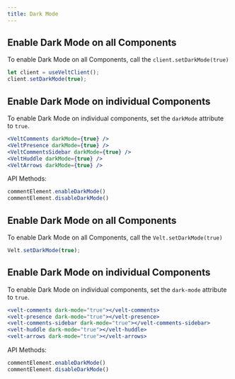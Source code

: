 ```yaml
---
title: Dark Mode
---
```


<Tabs>


<Tab title="React / Next.js">

## Enable Dark Mode on all Components

To enable Dark Mode on all Components, call the `client.setDarkMode(true)`

```jsx
let client = useVeltClient();
client.setDarkMode(true);
```

## Enable Dark Mode on individual Components

To enable Dark Mode on individual components, set the `darkMode` attribute to `true`.

```jsx
<VeltComments darkMode={true} />
<VeltPresence darkMode={true} />
<VeltCommentsSidebar darkMode={true} />
<VeltHuddle darkMode={true} />
<VeltArrows darkMode={true} />
```

API Methods:
```jsx
commentElement.enableDarkMode()
commentElement.disableDarkMode()
```

</Tab>

<Tab title="HTML">

## Enable Dark Mode on all Components

To enable Dark Mode on all Components, call the `Velt.setDarkMode(true)`

```jsx
Velt.setDarkMode(true);
```

## Enable Dark Mode on individual Components

To enable Dark Mode on individual components, set the `dark-mode` attribute to `true`.

```jsx
<velt-comments dark-mode="true"></velt-comments>
<velt-presence dark-mode="true"></velt-presence>
<velt-comments-sidebar dark-mode="true"></velt-comments-sidebar>
<velt-huddle dark-mode="true"></velt-huddle>
<velt-arrows dark-mode="true"></velt-arrows>
```

API Methods:
```jsx
commentElement.enableDarkMode()
commentElement.disableDarkMode()
```

</Tab>


</Tabs>

